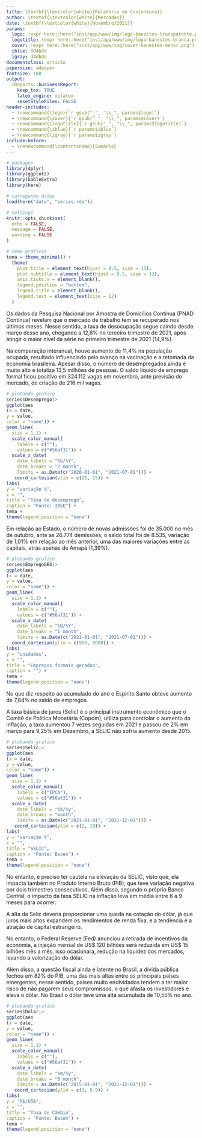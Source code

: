 ```yaml
---
title: \textbf{\textcolor{white}{Relatório de Conjuntura}}
author: \textbf{\textcolor{white}{Mercados}}
date: \textbf{\textcolor{white}{Novembro/2021}}
params:
  logo: !expr here::here("inst/app/www/img/logo-banestes-transparente.png")
  logotitle: !expr here::here("inst/app/www/img/logo-banestes-branca.png")
  cover: !expr here::here("inst/app/www/img/cover-banestes-menor.png")
  iblue: 004b8d
  igray: d4dbde
documentclass: article
papersize: a4paper
fontsize: 100
output:
  IReports::businessReport:
    keep_tex: TRUE
    latex_engine: xelatex
    resetStyleFiles: FALSE
header-includes: 
  - \newcommand{\logo}{`r gsub("_", "\\_", params$logo)`}
  - \newcommand{\cover}{`r gsub("_", "\\_", params$cover)`}
  - \newcommand{\logotitle}{`r gsub("_", "\\_", params$logotitle)`}
  - \newcommand{\iblue}{`r params$iblue`}
  - \newcommand{\igray}{`r params$igray`}
include-before:
  - \renewcommand{\contentsname}{Sumário}
---
```


```r

# packages
library(dplyr)
library(ggplot2)
library(kableExtra)
library(here)

# carregando dados
load(here("data", "series.rda"))

# settings
knitr::opts_chunk$set(
  echo = FALSE,
  message = FALSE,
  warning = FALSE
)

# tema gráficos
tema = theme_minimal() +
  theme(
    plot.title = element_text(hjust = 0.5, size = 15),
    plot.subtitle = element_text(hjust = 0.5, size = 13),
    axis.ticks.x = element_blank(),
    legend.position = "bottom",
    legend.title = element_blank(),
    legend.text = element_text(size = 12)
  )

```

\maketitle
\tableofcontents
\clearpage
\section{Mercado de trabalho} 
\subsection{Brasil} 
 \vspace{0.25cm}
Os dados da Pesquisa Nacional por Amostra de Domicílios Contínua (PNAD Contínua) revelam que o mercado de trabalho tem se recuperado nos últimos meses.
Nesse sentido, a taxa de desocupação segue caindo desde março desse ano, chegando a 12,6% no terceiro trimestre de 2021, após atingir o maior nível da 
série no primeiro trimestre de 2021 (14,9%).

Na comparação interanual, houve aumento de 11,4% na população ocupada,
 resultado influenciado pelo avanço na vacinação e a retomada da economia brasileira.
Apesar disso, o número de desempregados ainda é muito alto e totaliza 13,5 milhões de pessoas.
 O saldo líquido de emprego formal ficou positivo em 324.112 vagas em novembro, 
 ante previsão do mercado, de criação de 216 mil vagas.

```r

# plotando grafico
series$Desemprego|>
ggplot(aes
(x = date,
y = value,
color = "name")) +
geom_line(
  size = 1.1) +
  scale_color_manual(
    labels = c(""),
    values = c("#56af31")) +
  scale_x_date(
    date_labels = "%b/%Y",
    date_breaks = "2 month",
    limits = as.Date(c("2020-01-01", "2021-07-01"))) +
   coord_cartesian(ylim = c(11, 15)) +
labs(
y = "variação %",
x = "",
title = "Taxa de desemprego",
caption = "Fonte: IBGE") +
tema +
theme(legend.position = "none")
```

\newpage
\subsection{Espiríto Santo} 
 \vspace{0.5cm}
Em relação ao Estado, o número de novas admissões foi de 35.000 no mês de outubro,
 ante as 26.774 demissões, o saldo total foi de 8.535, variação de 1,01% em relação ao
  mês anterior, uma das maiores variações entre as capitais, atrás apenas de Amapá (1,39%).  

```r

# plotando grafico
series$EmpregoGES|>
ggplot(aes
(x = date,
y = value,
color = "name")) +
geom_line(
  size = 1.1) +
  scale_color_manual(
    labels = c(""),
    values = c("#56af31")) +
  scale_x_date(
    date_labels = "%B/%Y",
    date_breaks = "1 month",
    limits = as.Date(c("2021-01-01", "2021-07-01"))) +
  coord_cartesian(ylim = c(900, 8000)) +
labs(
y = "unidades",
x = "",
title = "Empregos formais gerados",
caption = "") +
tema +
theme(legend.position = "none")
```

No que diz respeito ao acumulado do ano o Espiríto Santo obteve aumento de  7,84% no saldo de empregos.


 \newpage
\section{Juros} 
 \vspace{0,20cm}

 A taxa básica de juros (Selic) é o principal instrumento econômico que o Comitê de Política Monetária
(Copom), utiliza para controlar o aumento da inflação, a taxa aumentou 7 vezes seguidas em 2021 e passou de 2% em março para 9,25% em 
 Dezembro, a SELIC não sofria aumento desde 2015.

```r

# plotando grafico
series$Selic|>
ggplot(aes
(x = date,
y = value,
color = "name")) +
geom_line(
  size = 1.1) +
  scale_color_manual(
    labels = c("IPCA"),
    values = c("#56af31")) +
  scale_x_date(
    date_labels = "%b/%y",
    date_breaks = "month",
    limits = as.Date(c("2021-01-01", "2021-12-01"))) +
   coord_cartesian(ylim = c(2, 10)) +
labs(
y = "variação %",
x = "",
title = "SELIC",
caption = "Fonte: Bacen") +
tema +
theme(legend.position = "none")
```

No entanto, é preciso ter cautela na elevação da SELIC, visto que, ela impacta também no 
Produto Interno Bruto (PIB), que teve variação negativa por dois trimestres consecutivos.
Além disso, segundo o próprio Banco Central, o impacto da taxa SELIC na inflação leva em média 
entre 6 a 9 meses para ocorrer.

 \newpage
\section{Taxa de Câmbio} 
 \vspace{0,20cm}

A alta da Selic deveria proporcionar uma queda na cotação do dólar, já que
juros mais altos expandem os rendimentos de renda fixa, e a tendência é a atração de capital estrangeiro.

No entanto, o Federal Reserve (Fed) anunciou a retirada de incentivos da economia, a injeção mensal de US$ 120 bilhões será 
reduzida em US$ 15 bilhões mês a mês, isso ocasionara, redução na liquidez dos mercados, levando a valorização do dólar. 

Além disso, a questão fiscal ainda é latente no Brasil, a dívida pública fechou em 82% do PIB, uma das mais altas entre os principais países emergentes, 
nesse sentido, países muito endividados tendem a ter maior risco de não pagarem seus compromissos, o que afasta os investidores e eleva o dólar.
No Brasil o dólar teve uma alta acumulada de 10,55% no ano.


```r

# plotando grafico
series$Dolar|>
ggplot(aes
(x = date,
y = value,
color = "name")) +
geom_line(
  size = 1.1) +
  scale_color_manual(
    labels = c(""),
    values = c("#56af31")) +
  scale_x_date(
    date_labels = "%m/%y",
    date_breaks = "6 month",
    limits = as.Date(c("2015-01-01", "2021-12-01"))) +
   coord_cartesian(ylim = c(3, 5.9)) +
labs(
y = "R$/US$",
x = "",
title = "Taxa de Câmbio",
caption = "Fonte: Bacen") +
tema +
theme(legend.position = "none")
```






